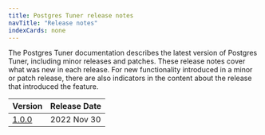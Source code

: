 ```yaml
---
title: Postgres Tuner release notes
navTitle: "Release notes"
indexCards: none
---
```

The Postgres Tuner documentation describes the latest version of Postgres Tuner,
including minor releases and patches. These release notes
cover what was new in each release. For new functionality introduced
in a minor or patch release, there are also indicators in the content
about the release that introduced the feature.

|           Version           | Release Date |
| --------------------------- | ------------ |
| [1.0.0](pg_tuner_1.0.0_rel_notes) | 2022 Nov 30  |




